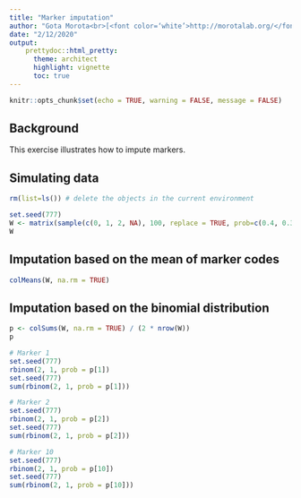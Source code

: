 ```yaml
---
title: "Marker imputation"
author: "Gota Morota<br>[<font color=‘white’>http://morotalab.org/</font>](http://morotalab.org/)"
date: "2/12/2020"
output: 
    prettydoc::html_pretty:
      theme: architect
      highlight: vignette
      toc: true
---
```


```r
knitr::opts_chunk$set(echo = TRUE, warning = FALSE, message = FALSE)
```

## Background
This exercise illustrates how to impute markers.


## Simulating data
```r
rm(list=ls()) # delete the objects in the current environment 

set.seed(777)
W <- matrix(sample(c(0, 1, 2, NA), 100, replace = TRUE, prob=c(0.4, 0.3, 0.3, 0.1)), nrow= 10, ncol=10) # 10 x 10 marker matrix
W
```


## Imputation based on the mean of marker codes
```r
colMeans(W, na.rm = TRUE)
```


## Imputation based on the binomial distribution
```r
p <- colSums(W, na.rm = TRUE) / (2 * nrow(W))
p

# Marker 1
set.seed(777)
rbinom(2, 1, prob = p[1])
set.seed(777)
sum(rbinom(2, 1, prob = p[1]))

# Marker 2
set.seed(777)
rbinom(2, 1, prob = p[2])
set.seed(777)
sum(rbinom(2, 1, prob = p[2]))

# Marker 10
set.seed(777)
rbinom(2, 1, prob = p[10])
set.seed(777)
sum(rbinom(2, 1, prob = p[10]))



```



